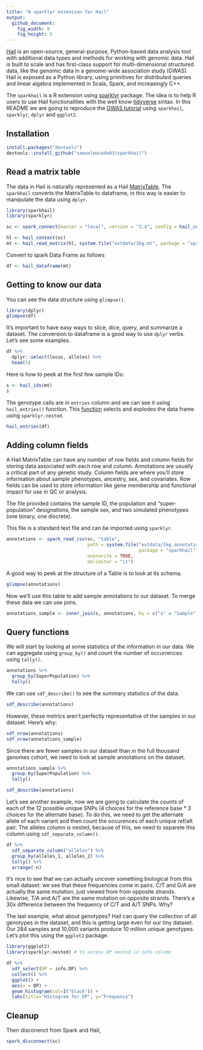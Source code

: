```yaml
---
title: "A sparklyr extension for Hail"
output:
  github_document:
    fig_width: 9
    fig_height: 5
---
```


[Hail](https://hail.is/) is an open-source, general-purpose, Python-based data analysis tool with additional data types and methods for working with genomic data. Hail is built to scale and has first-class support for multi-dimensional structured data, like the genomic data in a genome-wide association study (GWAS). Hail is exposed as a Python library, using primitives for distributed queries and linear algebra implemented in Scala, Spark, and increasingly C++.

The `sparkhail` is a R extension using [sparklyr](https://spark.rstudio.com/) package. The idea is to help R users to use Hail functionalities with the well know [tidyverse](https://www.tidyverse.org/) sintax. In this README we are going to reproduce the [GWAS tutorial](https://hail.is/docs/0.2/tutorials/01-genome-wide-association-study.html) using `sparkhail`, `sparklyr`, `dplyr` and `ggplot2`.     

## Installation

```r
install.packages("devtools")
devtools::install_github("samuelmacedo83/sparkhail")
```

## Read a matrix table

The data in Hail is naturally represented as a Hail [MatrixTable](https://hail.is/docs/0.2/hail.MatrixTable.html#hail.MatrixTable). The `sparkhail` converts the MatrixTable to dataframe, in this way is easier to manipulate the data using `dplyr`. 

```r
library(sparkhail)
library(sparklyr)

sc <- spark_connect(master = "local", version = "2.4", config = hail_config())

hl <- hail_context(sc)
mt <- hail_read_matrix(hl, system.file("extdata/1kg.mt", package = "sparkhail"))
```

Convert to spark Data Frame as follows

```r
df <- hail_dataframe(mt)
```

## Getting to know our data

You can see the data structure using `glimpse()`.

```r
library(dplyr)
glimpse(df)
```

It’s important to have easy ways to slice, dice, query, and summarize a dataset. The conversion to dataframe is a good way to use `dplyr` verbs. Let's see some examples.

```r
df %>% 
  dplyr::select(locus, alleles) %>% 
  head(5)
```

Here is how to peek at the first few sample IDs:

```r
s <- hail_ids(mt)
s
```

The genotype calls are in `entries` column and we can see it using `hail_entries()` function. This [function](https://github.com/samuelmacedo83/sparkhail/blob/master/R/hail_entries.R) selects and explodes the data frame using `sparklyr.nested`.
```r
hail_entries(df)
```

## Adding column fields

A Hail MatrixTable can have any number of row fields and column fields for storing data associated with each row and column. Annotations are usually a critical part of any genetic study. Column fields are where you’ll store information about sample phenotypes, ancestry, sex, and covariates. Row fields can be used to store information like gene membership and functional impact for use in QC or analysis.

The file provided contains the sample ID, the population and “super-population” designations, the sample sex, and two simulated phenotypes (one binary, one discrete).

This file is a standard text file and can be imported using `sparklyr`.

```r
annotations <- spark_read_csv(sc, "table", 
                              path = system.file("extdata/1kg_annotations.txt",
                                                 package = "sparkhail"),
                              overwrite = TRUE, 
                              delimiter = "\t")
```

A good way to peek at the structure of a Table is to look at its schema.
```r
glimpse(annotations)
```

Now we’ll use this table to add sample annotations to our dataset. To merge these data we can use joins. 

```r
annotations_sample <- inner_join(s, annotations, by = c("s" = "Sample"))
```

## Query functions

We will start by looking at some statistics of the information in our data. We can aggregate using `group_by()` and count the number of occurrences using `tally()`. 

```r
annotations %>%
  group_by(SuperPopulation) %>%
  tally()
```

We can use `sdf_describe()` to see the summary statistics of the data. 

```r
sdf_describe(annotations)
```

However, these metrics aren’t perfectly representative of the samples in our dataset. Here’s why:

```r
sdf_nrow(annotations)
sdf_nrow(annotations_sample)
```

Since there are fewer samples in our dataset than in the full thousand genomes cohort, we need to look at sample annotations on the dataset. 

```r
annotations_sample %>%
  group_by(SuperPopulation) %>%
  tally()

sdf_describe(annotations)
```

Let's see another example, now we are going to calculate the counts of each of the 12 possible unique SNPs (4 choices for the reference base * 3 choices for the alternate base). To do this, we need to get the alternate allele of each variant and then count the occurences of each unique ref/alt pair. The alleles column is nested, because of this, we need to separete this column using `sdf_separate_column()`.

```r
df %>% 
  sdf_separate_column("alleles") %>% 
  group_by(alleles_1, alleles_2) %>% 
  tally() %>% 
  arrange(-n)
```

It’s nice to see that we can actually uncover something biological from this small dataset: we see that these frequencies come in pairs. C/T and G/A are actually the same mutation, just viewed from from opposite strands. Likewise, T/A and A/T are the same mutation on opposite strands. There’s a 30x difference between the frequency of C/T and A/T SNPs. Why?

The last example, what about genotypes? Hail can query the collection of all genotypes in the dataset, and this is getting large even for our tiny dataset. Our 284 samples and 10,000 variants produce 10 million unique genotypes. Let's plot this using the `ggplot2` package.

```r
library(ggplot2)
library(sparklyr.nested) # to access DP nested in info column

df %>% 
  sdf_select(DP = info.DP) %>% 
  collect() %>% 
  ggplot() +
  aes(x = DP) +
  geom_histogram(col=I("black")) + 
  labs(title="Histogram for DP", y="Frequency")
```

## Cleanup

Then disconenct from Spark and Hail,

```r
spark_disconnect(sc)
```
